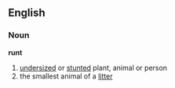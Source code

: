 ==English==
===Noun===
'''runt'''
# [[undersized]] or [[stunt]]ed plant, animal or person
# the smallest animal of a [[litter]]